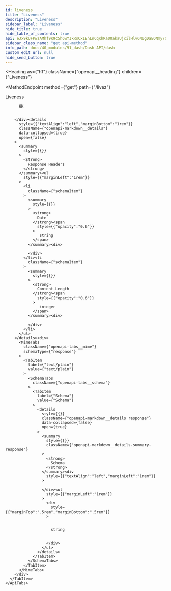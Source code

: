```yaml
---
id: liveness
title: "Liveness"
description: "Liveness"
sidebar_label: "Liveness"
hide_title: true
hide_table_of_contents: true
api: eJx9kUFPwzAMhf9K9c5h6wYIkRsCxIEhLnCqKhRa00akaUjcilHlv6N0gDaEONmy7Ofv2RNYNQGyQE0vajCMUsBTcL0NFCAnrPM8hZpC5bVj3VtI3N9CoCVVk5+brhRTiqFqqVMp460jSAT22jYQoHfVOZNKD+0gsvV5djE02Tpfn2T5qTxeydVZdnP3gBgFLnvLZPloQ7bh9k9dbZka8gfCOWKarnbTczO989IZpe1/cHFPxA7GxFnm0PBGj2QpBAh0xG1fQ6IhhoBTCRFLo0f6gEAgP85XKSYM3kCiZXZyuZymWoX2iWztem05RsRSQNuXfkbSPJtIPRBIErvNq0W+yBOj6wN3anZiVUeHUAe0Pwb3/Eexo5m+gAvsgEuBtg+cCtP0rAI9ehNjKr8N5LeQRSkwKq/Vc+Iryvj9+NnhK20hcVFV5NIxRmWG34vLvZPdXKcPfwJuqNE0
sidebar_class_name: "get api-method"
info_path: docs/40_modules/91_dash/Dash API/dash
custom_edit_url: null
hide_send_button: true
---
```



<Heading
  as={"h1"}
  className={"openapi__heading"}
  children={"Liveness"}
>
</Heading>

<MethodEndpoint
  method={"get"}
  path={"/livez"}
>
  
</MethodEndpoint>



Liveness

<div>
  <div>
    <ApiTabs
      label={undefined}
      id={undefined}
    >
      <TabItem
        label={"200"}
        value={"200"}
      >
        <div>
          
          
          OK
          
          
        </div><details
          style={{"textAlign":"left","marginBottom":"1rem"}}
          className={"openapi-markdown__details"}
          data-collapsed={true}
          open={false}
        >
          <summary
            style={{}}
          >
            <strong>
              Response Headers
            </strong>
          </summary><ul
            style={{"marginLeft":"1rem"}}
          >
            <li
              className={"schemaItem"}
            >
              <summary
                style={{}}
              >
                <strong>
                  Date
                </strong><span
                  style={{"opacity":"0.6"}}
                >
                   string
                </span>
              </summary><div>
                
              </div>
            </li><li
              className={"schemaItem"}
            >
              <summary
                style={{}}
              >
                <strong>
                  Content-Length
                </strong><span
                  style={{"opacity":"0.6"}}
                >
                   integer
                </span>
              </summary><div>
                
              </div>
            </li>
          </ul>
        </details><div>
          <MimeTabs
            className={"openapi-tabs__mime"}
            schemaType={"response"}
          >
            <TabItem
              label={"text/plain"}
              value={"text/plain"}
            >
              <SchemaTabs
                className={"openapi-tabs__schema"}
              >
                <TabItem
                  label={"Schema"}
                  value={"Schema"}
                >
                  <details
                    style={{}}
                    className={"openapi-markdown__details response"}
                    data-collapsed={false}
                    open={true}
                  >
                    <summary
                      style={{}}
                      className={"openapi-markdown__details-summary-response"}
                    >
                      <strong>
                        Schema
                      </strong>
                    </summary><div
                      style={{"textAlign":"left","marginLeft":"1rem"}}
                    >
                      
                    </div><ul
                      style={{"marginLeft":"1rem"}}
                    >
                      <div
                        style={{"marginTop":".5rem","marginBottom":".5rem"}}
                      >
                        
                        
                        string
                        
                        
                      </div>
                    </ul>
                  </details>
                </TabItem>
              </SchemaTabs>
            </TabItem>
          </MimeTabs>
        </div>
      </TabItem>
    </ApiTabs>
  </div>
</div>
      